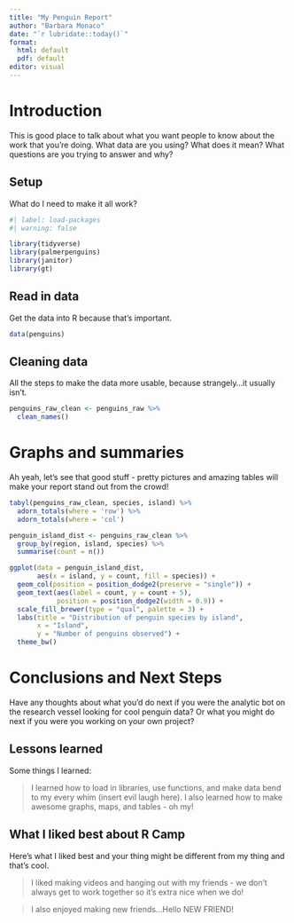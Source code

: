 ```yaml
---
title: "My Penguin Report"
author: "Barbara Monaco"
date: "`r lubridate::today()`"
format: 
  html: default
  pdf: default
editor: visual
---
```


# Introduction

This is good place to talk about what you want people to know about the work that you're doing. What data are you using? What does it mean? What questions are you trying to answer and why?

## Setup 

What do I need to make it all work?

```r
#| label: load-packages
#| warning: false

library(tidyverse)
library(palmerpenguins)
library(janitor)
library(gt)
```

## Read in data

Get the data into R because that's important.

```r
data(penguins)
```


## Cleaning data

All the steps to make the data more usable, because strangely...it usually isn't.

```r
penguins_raw_clean <- penguins_raw %>% 
  clean_names()
```

# Graphs and summaries

Ah yeah, let's see that good stuff - pretty pictures and amazing tables will make your report stand out from the crowd!

```r
tabyl(penguins_raw_clean, species, island) %>% 
  adorn_totals(where = 'row') %>% 
  adorn_totals(where = 'col')
```

```r

penguin_island_dist <- penguins_raw_clean %>% 
  group_by(region, island, species) %>% 
  summarise(count = n())

ggplot(data = penguin_island_dist, 
       aes(x = island, y = count, fill = species)) +
  geom_col(position = position_dodge2(preserve = "single")) + 
  geom_text(aes(label = count, y = count + 5), 
            position = position_dodge2(width = 0.9)) +
  scale_fill_brewer(type = "qual", palette = 3) +
  labs(title = "Distribution of penguin species by island",
       x = "Island",
       y = "Number of penguins observed") +
  theme_bw()

```

# Conclusions and Next Steps

Have any thoughts about what you'd do next if you were the analytic bot on the research vessel looking for cool penguin data? Or what you might do next if you were you working on your own project?

## Lessons learned

Some things I learned:

> I learned how to load in libraries, use functions, and make data bend to my every whim (insert evil laugh here). I also learned how to make awesome graphs, maps, and tables - oh my!

## What I liked best about R Camp

Here's what I liked best and your thing might be different from my thing and that's cool.

> I liked making videos and hanging out with my friends - we don't always get to work together so it's extra nice when we do!

> I also enjoyed making new friends...Hello NEW FRIEND!
